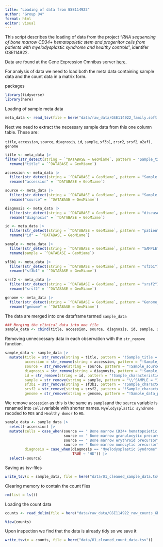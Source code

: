 ```yaml
---
title: "Loading of data from GSE114922"
author: "Group 04"
format: html
editor: visual
---
```


This script describes the loading of data from the project "*RNA sequencing of bone marrow CD34+ hematopoietic stem and progenitor cells from patients with myelodysplastic syndrome and healthy controls*", identifer GSE114922.

Data are found at the Gene Expression Omnibus server [here](https://www.ncbi.nlm.nih.gov/geo/query/acc.cgi?acc=GSE114922).

For analysis of data we need to load both the meta data containing sample data and the count data in a matrix form.

packages

```r
library(tidyverse)
library(here)
```

Loading of sample meta data

```r
meta_data <- read_tsv(file = here("data/raw_data/GSE114922_family.soft.gz"))
```

Next we need to extract the necessary sample data from this one column table. These are:

`title`, `accession`, `source`, `diagnosis`, `id`, `sample`, `sf3b1`, `zrsr2`, `srsf2`, `u2af1`, `genome`

```r
title <- meta_data |> 
filter(str_detect(string = `^DATABASE = GeoMiame`, pattern = "Sample_title =") == TRUE) |> 
  rename("title" = `^DATABASE = GeoMiame`)

accession <- meta_data |> 
  filter(str_detect(string = `^DATABASE = GeoMiame`, pattern = "Sample_geo_accession") == TRUE) |> 
  rename("accession" = `^DATABASE = GeoMiame`)

source <- meta_data |> 
  filter(str_detect(string = `^DATABASE = GeoMiame`, pattern = "Sample_source_name_ch1") == TRUE) |> 
  rename("source" = `^DATABASE = GeoMiame`)

diagnosis <- meta_data |> 
  filter(str_detect(string = `^DATABASE = GeoMiame`, pattern = "disease status") == TRUE) |> 
  rename("diagnosis" = `^DATABASE = GeoMiame`)

id <- meta_data |> 
  filter(str_detect(string = `^DATABASE = GeoMiame`, pattern = "patient id") == TRUE) |> 
  rename("id" = `^DATABASE = GeoMiame`)

sample <- meta_data |> 
  filter(str_detect(string = `^DATABASE = GeoMiame`, pattern = "SAMPLE") == TRUE) |> 
  rename(sample = `^DATABASE = GeoMiame`)

sf3b1 <- meta_data |> 
  filter(str_detect(string = `^DATABASE = GeoMiame`, pattern = "sf3b1")  == TRUE) |> 
  rename("sf3b1" = `^DATABASE = GeoMiame`)

srsf2 <- meta_data |> 
  filter(str_detect(string = `^DATABASE = GeoMiame`, pattern = "srsf2")  == TRUE) |> 
  rename("srsf2" = `^DATABASE = GeoMiame`)

genome <- meta_data |> 
  filter(str_detect(string = `^DATABASE = GeoMiame`, pattern = "Genome_build") == TRUE) |> 
  rename("genome" = `^DATABASE = GeoMiame`)
```

The data are merged into one dataframe termed `sample_data`

```r
### Merging the clinical data into one file
sample_data <- cbind(title, accession, source, diagnosis, id, sample, sf3b1, srsf2, genome) 

```

Removing unneccessary data in each observation with the `str_remove` function.

```r
sample_data <- sample_data |> 
  mutate(title = str_remove(string = title, pattern = "!Sample_title = "),
         accession = str_remove(string = accession, pattern = "!Sample_geo_accession = "), 
         source = str_remove(string = source, pattern = "!Sample_source_name_ch1 ="), 
         diagnosis = str_remove(string = diagnosis, pattern = "!Sample_characteristics_ch1 = disease status: "),
         id = str_remove(string = id, pattern = "!Sample_characteristics_ch1 = patient id: "), 
         sample = str_remove(string = sample, pattern = "\\^SAMPLE = "), 
         sf3b1 = str_remove(string = sf3b1, pattern = "!Sample_characteristics_ch1 = sf3b1 mutational status: "),
         srsf2 = str_remove(string = srsf2, pattern = "!Sample_characteristics_ch1 = srsf2 mutational status: "), 
         genome = str_remove(string = genome, pattern = "!Sample_data_processing = Genome_build: "))

```

We remove `accession` as this is the same as `sample`and the `source` variable is renamed into `cells`variable with shorter names. `Myelodysplastic syndrome` recoded to `MDS` and `Healthy donor` to `HD`.

```r
sample_data <- sample_data |> 
  select(-accession) |> 
  mutate(cells = case_when(source == " Bone marrow CD34+ hematopoietic stem/progenitor cells" ~ "HSC", 
                           source == " Bone marrow granulocytic precursor" ~ "granulocytic",
                           source == " Bone marrow erythroid precursor" ~ "erythroid", 
                           source == " Bone marrow monocytic precursor" ~ "monocytic"),
         diagnosis = case_when(diagnosis == "Myelodysplastic Syndrome" ~ "MDS", 
                               TRUE ~ "HD")) |> 
  select(-source)
```

Saving as tsv-files

```r
write_tsv(x = sample_data, file = here("data/01_cleaned_sample_data.tsv"))
```

Clearing memory to contain the count files

```r
rm(list = ls())
```

Loading the count data

```r
counts <- read_delim(file = here("data/raw_data/GSE114922_raw_counts_GRCh38.p13_NCBI.tsv.gz"), delim = "\t")

View(counts)
```

Upon inspection we find that the data is already tidy so we save it

```r
write_tsv(x = counts, file = here("data/01_cleaned_count_data.tsv"))
```
